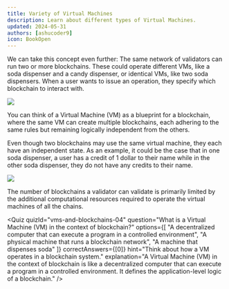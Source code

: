 ```yaml
---
title: Variety of Virtual Machines
description: Learn about different types of Virtual Machines.
updated: 2024-05-31
authors: [ashucoder9]
icon: BookOpen
---
```


We can take this concept even further: The same network of validators can run two or more blockchains. These could operate different VMs, like a soda dispenser and a candy dispenser, or identical VMs, like two soda dispensers. When a user wants to issue an operation, they specify which blockchain to interact with.

![](/course-images/avalanche-fundamentals/30.png)

You can think of a Virtual Machine (VM) as a blueprint for a blockchain, where the same VM can create multiple blockchains, each adhering to the same rules but remaining logically independent from the others. 

Even though two blockchains may use the same virtual machine, they each have an independent state. As an example, it could be the case that in one soda dispenser, a user has a credit of 1 dollar to their name while in the other soda dispenser, they do not have any credits to their name.

![](/course-images/avalanche-fundamentals/31.png)

The number of blockchains a validator can validate is primarily limited by the additional computational resources required to operate the virtual machines of all the chains.

<Quiz
    quizId="vms-and-blockchains-04"
    question="What is a Virtual Machine (VM) in the context of blockchain?"
    options={[
        "A decentralized computer that can execute a program in a controlled environment",
        "A physical machine that runs a blockchain network",
        "A machine that dispenses soda"
    ]}
    correctAnswers={[0]}
    hint="Think about how a VM operates in a blockchain system."
    explanation="A Virtual Machine (VM) in the context of blockchain is like a decentralized computer that can execute a program in a controlled environment. It defines the application-level logic of a blockchain."
/>